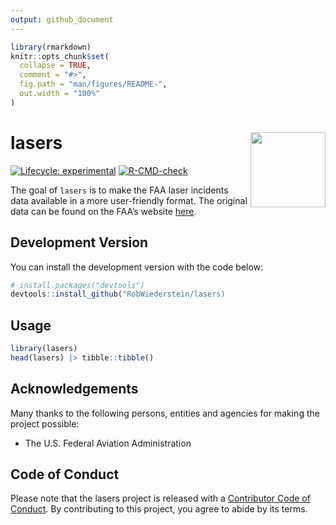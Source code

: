 ```yaml
---
output: github_document
---
```


<!-- README.md is generated from README.Rmd. Please edit that file -->

```r
library(rmarkdown)
knitr::opts_chunk$set(
  collapse = TRUE,
  comment = "#>",
  fig.path = "man/figures/README-",
  out.width = "100%"
)
```


# lasers <img src="man/figures/logo.png" align="right" width="120" />

<!-- badges: start -->
[![Lifecycle: experimental](https://img.shields.io/badge/lifecycle-experimental-orange.svg)](https://lifecycle.r-lib.org/articles/stages.html#experimental)
[![R-CMD-check](https://github.com/RobWiederstein/lasers/actions/workflows/R-CMD-check.yaml/badge.svg)](https://github.com/RobWiederstein/lasers/actions/workflows/R-CMD-check.yaml)
<!-- badges: end -->

The goal of `lasers` is to make the FAA laser incidents data available in a more user-friendly format. The original data can be found on the FAA's website [here](https://www.faa.gov/about/initiatives/reported-laser-incidents-2022).

## Development Version

You can install the development version with the code below:

```r
# install.packages("devtools")
devtools::install_github("RobWiederstein/lasers)
```

## Usage

```r
library(lasers)
head(lasers) |> tibble::tibble()

```

## Acknowledgements

Many thanks to the following persons, entities and agencies for making the project possible:

- The U.S. Federal Aviation Administration

## Code of Conduct
  
Please note that the lasers project is released with a [Contributor Code of Conduct](https://contributor-covenant.org/version/2/1/CODE_OF_CONDUCT.html). By contributing to this project, you agree to abide by its terms.

